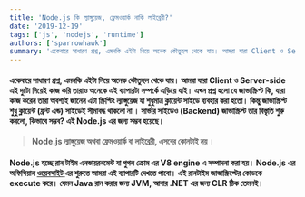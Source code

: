 ```yaml
---
title: 'Node.js কি ল্যাঙ্গুয়েজ, ফ্রেমওয়ার্ক নাকি লাইব্রেরী?'
date: '2019-12-19'
tags: ['js', 'nodejs', 'runtime']
authors: ['sparrowhawk']
summary: 'একেবারে সাধারণ প্রশ্ন, এমনকি এইটা নিয়ে অনেক কৌতুহল থেকে যায়। আমরা যারা Client ও Server-side এই দুটো নিয়েই কাজ করি তারাও অনেকে এই ব্যাপারটা সম্পর্কে'
---
```


#### একেবারে সাধারণ প্রশ্ন, এমনকি এইটা নিয়ে অনেক কৌতুহল থেকে যায়। আমরা যারা Client ও Server-side এই দুটো নিয়েই কাজ করি তারাও অনেকে এই ব্যাপারটা সম্পর্কে এড়িয়ে যাই। এখন প্রশ্ন হলো যে জাভাস্ক্রিপ্ট কি, যারা কাজ করেন তারা অবশ্যই জানেন এটা স্ক্রিপ্টিং ল্যাঙ্গুয়েজ যা শুধুমাত্র ক্লায়েন্ট সাইডে ব্যবহার করা হতো। কিন্তু জাভাস্ক্রিপ্ট শুধু ক্লায়েন্ট (ফ্রন্ট এন্ড) সাইডেই সীমাবদ্ধ থাকলো না । সার্ভার সাইডেও (Backend) জাভাস্ক্রিপ্ট তার বিস্তৃতি শুরু করলো, কিভাবে সম্ভব? এই Node.js এর জন্য সম্ভব হয়েছে। 

> **Node.js ল্যাঙ্গুয়েজ অথবা ফ্রেমওয়ার্ক বা লাইব্রেরী, এসবের কোনটাই নয় ।**

#### Node.js হচ্ছে রান টাইম এনভায়রনমেন্ট যা গুগল ক্রোম এর V8 engine এ সম্পাদনা করা হয়। Node.js এর অফিসিয়াল [**<u>ওয়েবসাইট</u>** ](\(https://nodejs.org/en/\))এর শুরুতে আমরা এই ব্যাপারটি দেখতে পাবো। এই রানটাইম জাভাস্ক্রিপ্টের কোডকে  execute করে। যেমন Java রান করার জন্য JVM, আবার .NET এর জন্য CLR ঠিক তেমনই।